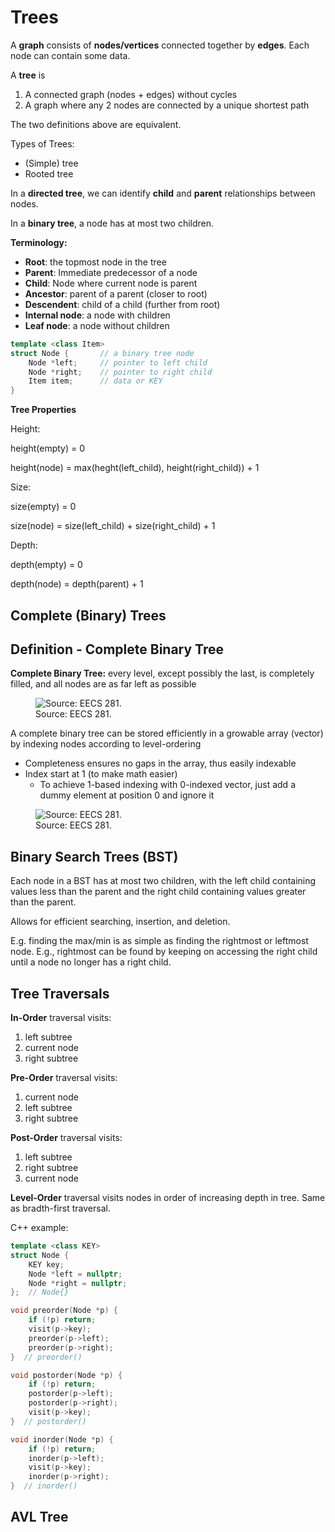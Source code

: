 # Trees

A **graph** consists of **nodes/vertices** connected together by **edges**. Each node can contain some data.

A **tree** is 

1. A connected graph (nodes + edges) without cycles
2. A graph where any 2 nodes are connected by a unique shortest path

The two definitions above are equivalent.

Types of Trees:

- (Simple) tree
- Rooted tree

In a **directed tree**, we can identify **child** and **parent** relationships between nodes.

In a **binary tree**, a node has at most two children.

**Terminology:**

- **Root**: the topmost node in the tree
- **Parent**: Immediate predecessor of a node
- **Child**: Node where current node is parent
- **Ancestor**: parent of a parent (closer to root)
- **Descendent**: child of a child (further from root)
- **Internal node**: a node with children
- **Leaf node**: a node without children



```cpp
template <class Item>
struct Node {       // a binary tree node
    Node *left;     // pointer to left child
    Node *right;    // pointer to right child
    Item item;      // data or KEY
}
```

**Tree Properties**

Height:

height(empty) = 0

height(node) = max(heght(left_child), height(right_child)) + 1

Size:

size(empty) = 0

size(node) = size(left_child) + size(right_child) + 1

Depth:

depth(empty) = 0

depth(node) = depth(parent) + 1

## Complete (Binary) Trees

::: {#nte-complete-bt-def .callout-note}
## Definition - Complete Binary Tree
**Complete Binary Tree:** every level, except possibly the last, is completely filled, and all nodes are as far left as possible
:::

![Source: EECS 281.](images/trees/complete-bt.png)

A complete binary tree can be stored efficiently in a growable array (vector) by indexing nodes according to level-ordering

- Completeness ensures no gaps in the array, thus easily indexable
- Index start at 1 (to make math easier)
  - To achieve 1-based indexing with 0-indexed vector, just add a dummy element at position 0 and ignore it

![Source: EECS 281.](images/trees/complete-bt-vec.png)


## Binary Search Trees (BST)

Each node in a BST has at most two children, with the left child containing values less than the parent and the right child containing values greater than the parent.

Allows for efficient searching, insertion, and deletion.

E.g. finding the max/min is as simple as finding the rightmost or leftmost node. E.g., rightmost can be found by keeping on accessing the right child until a node no longer has a right child.



## Tree Traversals


**In-Order** traversal visits:

1. left subtree
2. current node
3. right subtree

**Pre-Order** traversal visits:

1. current node
2. left subtree
3. right subtree

**Post-Order** traversal visits:

1. left subtree
2. right subtree
3. current node

**Level-Order** traversal visits nodes in order of increasing depth in tree. Same as bradth-first traversal.

C++ example:

```cpp
template <class KEY>
struct Node {
    KEY key;
    Node *left = nullptr;
    Node *right = nullptr;
};  // Node{}

void preorder(Node *p) {
    if (!p) return;
    visit(p->key);
    preorder(p->left);
    preorder(p->right);
}  // preorder()

void postorder(Node *p) {
    if (!p) return;
    postorder(p->left);
    postorder(p->right);
    visit(p->key);
}  // postorder()

void inorder(Node *p) {
    if (!p) return;
    inorder(p->left);
    visit(p->key);
    inorder(p->right);
}  // inorder()

```


## AVL Tree


